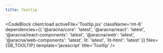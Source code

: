 ```yaml
---
title: Tooltip
---
```



<TooltipComponentBlock client:load />

<CodeBlock
  client:load
  activeFile='Tooltip.jsx'
  className='mt-6'
  dependencies={{
    '@aracna/core': 'latest',
    '@aracna/react': 'latest',
    '@aracna/react-components': 'latest',
    '@aracna/web': 'latest',
    '@aracna/web-components': 'latest',
    lit: 'latest',
    'lit-html': 'latest'
  }}
  files={SB_TOOLTIP}
  template='javascript'
  title='Tooltip'
/>
